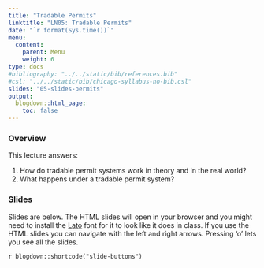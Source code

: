```yaml
---
title: "Tradable Permits"
linktitle: "LN05: Tradable Permits"
date: "`r format(Sys.time())`"
menu:
  content:
    parent: Menu
    weight: 6
type: docs
#bibliography: "../../static/bib/references.bib"
#csl: "../../static/bib/chicago-syllabus-no-bib.csl"
slides: "05-slides-permits"
output:
  blogdown::html_page:
    toc: false
---
```


### Overview

This lecture answers:

1. How do tradable permit systems work in theory and in the real world?
2. What happens under a tradable permit system?

### Slides

Slides are below. 
The HTML slides will open in your browser and you might need to install the [Lato](https://fonts.google.com/specimen/Lato) font for it to look like it does in class.
If you use the HTML slides you can navigate with the left and right arrows.
Pressing 'o' lets you see all the slides.

`r blogdown::shortcode("slide-buttons")`

